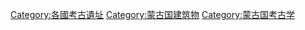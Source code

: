 [[Category:各國考古遺址|Category:各國考古遺址]]
[[Category:蒙古国建筑物|Category:蒙古国建筑物]]
[[Category:蒙古国考古学|Category:蒙古国考古学]]